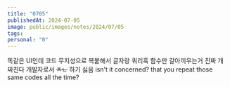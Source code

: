 ```yaml
---
title: "0705"
publishedAt: 2024-07-05
image: public/images/notes/2024/07/05
tags: 
personal: "0"
---
```

똑같은 UI인데 코드 무지성으로 복붙해서 글자랑 쿼리훅 함수만 갈아끼우는거 진짜 개 짜친다
개발자로서 ~~ㅈㄴ~~ 하기 싫음
isn't it concerned? that you repeat those same codes all the time?